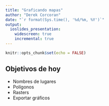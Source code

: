 ```yaml
---
title: "Graficando mapas"
author: "Derek Corcoran"
date: "`r format(Sys.time(), '%d/%m, %Y')`"
output:
  ioslides_presentation:
    widescreen: true
    incremental: true
---
```


```r
knitr::opts_chunk$set(echo = FALSE)
```

## Objetivos de hoy

* Nombres de lugares
* Polígonos
* Rasters
* Exportar gráficos